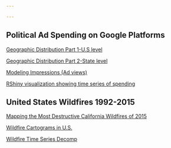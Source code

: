 ```yaml
---

---
```


<link rel="stylesheet" href="styles.css" type="text/css">

## Political Ad Spending on Google Platforms

\vspace{3em}

[Geographic Distribution Part 1-U.S level](map_ads_us.html)

\vspace{2em}

[Geographic Distribution Part 2-State level](map_ads_state.html)

\vspace{3em}

[Modeling Impressions (Ad views)](impressions_model.html)

\vspace{3em}

[RShiny visualization showing time series of spending](https://wgodwin28.shinyapps.io/shiny)

\vspace{3em}

## United States Wildfires 1992-2015

\vspace{3em}

[Mapping the Most Destructive California Wildfires of 2015](ca_fires_map.html)

\vspace{3em}

[Wildfire Cartograms in U.S.](fires_cartogram.html)

\vspace{3em}

[Wildfire Time Series Decomp](fires_time_series.html)
